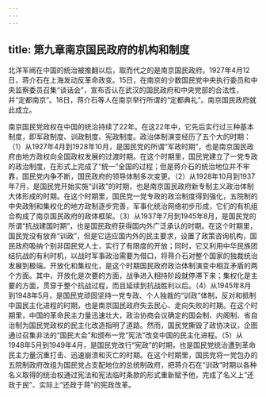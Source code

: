 ```yaml
---
---
---
```

title: 第九章南京国民政府的机构和制度
---



北洋军阀在中国的统治被推翻以后，取而代之的是南京国民政府。1927年4月12日，蒋介石在上海发动反革命政变。15日，在南京的少数国民党中央执行委员和中央监察委员召集“谈话会”，宣布否认在武汉的国民政府和中央党部的合法性，并“定都南京”。18日，蒋介石等人在南京举行所谓的“定都典礼”。南京国民政府就此成立。

南京国民党政权在中国的统治持续了22年。在这22年中，它先后实行过三种基本制度，即军政制度、训政制度、宪政制度。政治体制演变经历了五个大的时期：（1）从1927年4月到1928年10月，是国民党的所谓“军政时期”，也是南京国民政府由地方政权向全国政权发展的过渡时期。在这个时期里，国民党建立了一党专政的政治制度，在形式上完成了“统一”全国的过程；但是蒋介石的统治地位并不牢靠，国民党内争不断，国民政府的领导体制多次变更。（2）从1928年10月到1937年7月，是国民党开始实施“训政”的时期，也是南京国民政府新专制主义政治体制大体形成的时期。在这个时期里，国民党一党专政的政治制度得到强化，五院制的中央政制和集权化的地方政制逐步完善，军事化统治网络初步形成，它们的有机组合构成了南京国民政府的政体框架。（3）从1937年7月到1945年8月，是国民党的所谓“抗战建国时期”，也是国民政府获得国内外广泛承认的时期。在这个时期里，国民党没有放弃“训政”，但是它适应国内外的民主要求，设置了政策咨询机构，国民政府吸纳个别非国民党人士，实行了有限度的开放；同时，它又利用中华民族团结抗战的有利时机，以战时军事政治需要为借口，将蒋介石对整个国家的独裁统治发展到极端。开放化和集权化，是这个时期国民政府政治体制演变中相互矛盾的两个方面。其中，开放化是次要的方面，战争进入相持阶段就停滞下来；集权化是主要的方面，贯穿于整个抗战过程，而且延续到抗战胜利以后。（4）从1945年8月到1948年5月，是国民党顽固坚持一党专政、个人独裁的“训政”体制，反对和抵制中国民主化进程的时期，也是南京国民政府失去民心、走向失败的时期。在这个时期里，中国的革命民主力量迅速壮大，政治协商会议确定的国会制、内阁制、省自治制为国民党政权的民主化改造指明了道路。然而，国民党撕毁了政协决议，企图通过召集非法的“国民大会”和颁布一党“宪法”改变中国的民主化进程。（5）从1948年5月到1949年4月，是国民党改行“宪政”的时期，也是国民党统治遭到革命民主力量沉重打击、迅速崩溃和灭亡的时期。在这个时期里，国民党将一党包办的五院制政府改组为国民党占支配地位的总统制政府，把蒋介石在“训政”时期以各种名义取得的统治权通过宪法和宪法临时条款的形式重新赋予他，完成了名义上“还政于民”、实际上“还政于蒋”的宪政改革。